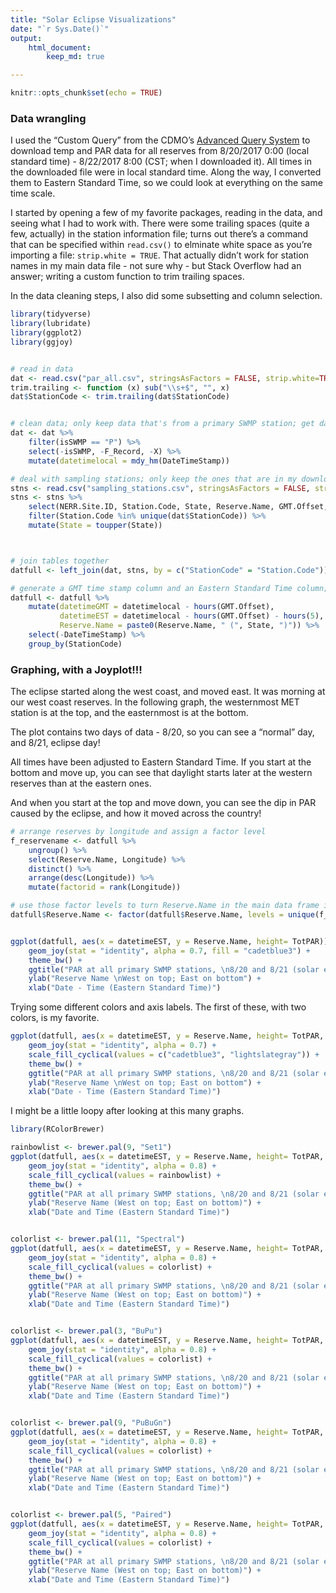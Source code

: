 ```yaml
---
title: "Solar Eclipse Visualizations"
date: "`r Sys.Date()`"
output: 
    html_document:
        keep_md: true

---
```


```r
knitr::opts_chunk$set(echo = TRUE)
```

### Data wrangling  

I used the "Custom Query" from the CDMO's [Advanced Query System](http://cdmo.baruch.sc.edu/aqs/) to download temp and PAR data for all reserves from 8/20/2017 0:00 (local standard time) - 8/22/2017 8:00 (CST; when I downloaded it). All times in the downloaded file were in local standard time. Along the way, I converted them to Eastern Standard Time, so we could look at everything on the same time scale.  

I started by opening a few of my favorite packages, reading in the data, and seeing what I had to work with. There were some trailing spaces (quite a few, actually) in the station information file; turns out there's a command that can be specified within `read.csv()` to elminate white space as you're importing a file: `strip.white = TRUE`. That actually didn't work for station names in my main data file - not sure why - but Stack Overflow had an answer; writing a custom function to trim trailing spaces. 

In the data cleaning steps, I also did some subsetting and column selection.

```r
library(tidyverse)
library(lubridate)
library(ggplot2)
library(ggjoy)


# read in data
dat <- read.csv("par_all.csv", stringsAsFactors = FALSE, strip.white=TRUE)
trim.trailing <- function (x) sub("\\s+$", "", x)
dat$StationCode <- trim.trailing(dat$StationCode)


# clean data; only keep data that's from a primary SWMP station; get datetimestamp into POSIXct using lubridate::mdy_hm
dat <- dat %>%
    filter(isSWMP == "P") %>%
    select(-isSWMP, -F_Record, -X) %>%
    mutate(datetimelocal = mdy_hm(DateTimeStamp))

# deal with sampling stations; only keep the ones that are in my downloaded data file
stns <- read.csv("sampling_stations.csv", stringsAsFactors = FALSE, strip.white=TRUE)
stns <- stns %>%
    select(NERR.Site.ID, Station.Code, State, Reserve.Name, GMT.Offset, Longitude) %>%
    filter(Station.Code %in% unique(dat$StationCode)) %>%
    mutate(State = toupper(State))



# join tables together
datfull <- left_join(dat, stns, by = c("StationCode" = "Station.Code"))

# generate a GMT time stamp column and an Eastern Standard Time column; get rid of the character DateTimeStamp column; glue the State to the back of the Reserve name
datfull <- datfull %>%
    mutate(datetimeGMT = datetimelocal - hours(GMT.Offset),
           datetimeEST = datetimelocal - hours(GMT.Offset) - hours(5),
           Reserve.Name = paste0(Reserve.Name, " (", State, ")")) %>%
    select(-DateTimeStamp) %>%
    group_by(StationCode)

```


### Graphing, with a Joyplot!!! 


The eclipse started along the west coast, and moved east. It was morning at our west coast reserves. In the following graph, the westernmost MET station is at the top, and the easternmost is at the bottom.  

The plot contains two days of data - 8/20, so you can see a "normal" day, and 8/21, eclipse day!  

All times have been adjusted to Eastern Standard Time. If you start at the bottom and move up, you can see that daylight starts later at the western reserves than at the eastern ones.  

And when you start at the top and move down, you can see the dip in PAR caused by the eclipse, and how it moved across the country!

```r

# arrange reserves by longitude and assign a factor level
f_reservename <- datfull %>%
    ungroup() %>%
    select(Reserve.Name, Longitude) %>%
    distinct() %>%
    arrange(desc(Longitude)) %>%
    mutate(factorid = rank(Longitude))

# use those factor levels to turn Reserve.Name in the main data frame into a factor, ordered thusly
datfull$Reserve.Name <- factor(datfull$Reserve.Name, levels = unique(f_reservename$Reserve.Name[order(f_reservename$factorid)]))


ggplot(datfull, aes(x = datetimeEST, y = Reserve.Name, height= TotPAR)) +
    geom_joy(stat = "identity", alpha = 0.7, fill = "cadetblue3") +
    theme_bw() +
    ggtitle("PAR at all primary SWMP stations, \n8/20 and 8/21 (solar eclipse on 8/21)") +
    ylab("Reserve Name \nWest on top; East on bottom") +
    xlab("Date - Time (Eastern Standard Time)")
```


Trying some different colors and axis labels. The first of these, with two colors, is my favorite.

```r
ggplot(datfull, aes(x = datetimeEST, y = Reserve.Name, height= TotPAR, fill = Reserve.Name)) +
    geom_joy(stat = "identity", alpha = 0.7) +
    scale_fill_cyclical(values = c("cadetblue3", "lightslategray")) +
    theme_bw() +
    ggtitle("PAR at all primary SWMP stations, \n8/20 and 8/21 (solar eclipse on 8/21)") +
    ylab("Reserve Name \nWest on top; East on bottom") +
    xlab("Date - Time (Eastern Standard Time)")
```

I might be a little loopy after looking at this many graphs.

```r

library(RColorBrewer)

rainbowlist <- brewer.pal(9, "Set1")
ggplot(datfull, aes(x = datetimeEST, y = Reserve.Name, height= TotPAR, fill = Reserve.Name)) +
    geom_joy(stat = "identity", alpha = 0.8) +
    scale_fill_cyclical(values = rainbowlist) +
    theme_bw() +
    ggtitle("PAR at all primary SWMP stations, \n8/20 and 8/21 (solar eclipse on 8/21)") +
    ylab("Reserve Name (West on top; East on bottom)") +
    xlab("Date and Time (Eastern Standard Time)")


colorlist <- brewer.pal(11, "Spectral")
ggplot(datfull, aes(x = datetimeEST, y = Reserve.Name, height= TotPAR, fill = Reserve.Name)) +
    geom_joy(stat = "identity", alpha = 0.8) +
    scale_fill_cyclical(values = colorlist) +
    theme_bw() +
    ggtitle("PAR at all primary SWMP stations, \n8/20 and 8/21 (solar eclipse on 8/21)") +
    ylab("Reserve Name (West on top; East on bottom)") +
    xlab("Date and Time (Eastern Standard Time)")


colorlist <- brewer.pal(3, "BuPu")
ggplot(datfull, aes(x = datetimeEST, y = Reserve.Name, height= TotPAR, fill = Reserve.Name)) +
    geom_joy(stat = "identity", alpha = 0.8) +
    scale_fill_cyclical(values = colorlist) +
    theme_bw() +
    ggtitle("PAR at all primary SWMP stations, \n8/20 and 8/21 (solar eclipse on 8/21)") +
    ylab("Reserve Name (West on top; East on bottom)") +
    xlab("Date and Time (Eastern Standard Time)")


colorlist <- brewer.pal(9, "PuBuGn")
ggplot(datfull, aes(x = datetimeEST, y = Reserve.Name, height= TotPAR, fill = Reserve.Name)) +
    geom_joy(stat = "identity", alpha = 0.8) +
    scale_fill_cyclical(values = colorlist) +
    theme_bw() +
    ggtitle("PAR at all primary SWMP stations, \n8/20 and 8/21 (solar eclipse on 8/21)") +
    ylab("Reserve Name (West on top; East on bottom)") +
    xlab("Date and Time (Eastern Standard Time)")


colorlist <- brewer.pal(5, "Paired")
ggplot(datfull, aes(x = datetimeEST, y = Reserve.Name, height= TotPAR, fill = Reserve.Name)) +
    geom_joy(stat = "identity", alpha = 0.8) +
    scale_fill_cyclical(values = colorlist) +
    theme_bw() +
    ggtitle("PAR at all primary SWMP stations, \n8/20 and 8/21 (solar eclipse on 8/21)") +
    ylab("Reserve Name (West on top; East on bottom)") +
    xlab("Date and Time (Eastern Standard Time)")


```

